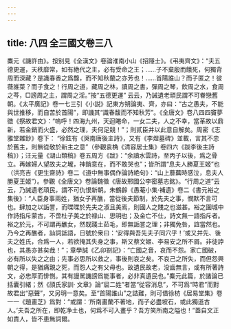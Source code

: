 ```yaml
---
---
---
```

title: 八四 全三國文卷三八
---




麋元《譏許由》。按别見《全漢文》卷論淮南小山《招隱士》。《弔夷齊文》：“夫五德更運，天秩靡常，如有絶代之主，必有受命之王；……子不棄殷而餓死，何獨背周而深藏？是識春香之爲馥，而不知秋蘭之亦芳也！……首陽誰山？而子匿之！彼薇誰菜？而子食之！行周之道，藏周之林，讀周之書，彈周之琴，飲周之水，食周之芩，□謗周之主，謂周之淫。”按“五德更運” 云云，乃誡遺老頑民謂不可眷戀舊朝。《太平廣記》卷一七三引《小説》記東方朔論夷、齊，亦曰：“古之愚夫，不能與世推移，而自苦於首陽”，即譏其“識春馥而不知秋芳”。《全唐文》卷八四四竇夢徵《祭故君文》：“嗚呼！四海九州，天迴睠命，一女二夫，人之不幸，當革故以鼎新，若金銷而火盛，必然之理，夫何足競！”；則贰臣并以此意自解矣。周密《志雅堂雜鈔》卷下： “徐鉉有《哭南唐後主詩》，又有《李煜墓碑》並載，言其不忠於舊主，則無從敬於新主之意”（參觀袁桷《清容居士集》卷四六《跋李後主詩稿》）；汪元量《湖山類稿》卷五周方《跋》：“余讀水雲詩，至丙子以後，爲之骨立。再嫁婦人望故夫之壠，神銷意在，而不敢哭也”；皆所謂“息夫人勝夏王姬”也（洪亮吉《更生齋詩》卷二《道中無事偶作論詩絶句》：“山上蘼蕪時感泣，息夫人勝夏王姬”）。參觀《全唐文》卷論魏徵《唐故邢國公李密墓志銘》。“行周之道”云云，乃誡遺老頑民，謂不可仇恨新朝。朱鶴齡《愚菴小集·補遺》卷二《書元裕之集後》：“人臣身事兩姓，猶女子再醮，當從後夫節制，於先夫之事，憫默不言可也。肆加之以詬詈，而喋喋於先夫之淑且美焉，則國人之賤之也滋甚。裕之圍城中作詩指斥蒙古，不啻杜子美之於禄山、思明也；及金亡不仕，詩文無一語指斥者。裕之於元，不可謂再醮女，然既踐土茹毛，即無詬詈之理；非獨免咎，誼當然也。乃今之再醮者，訕詞詆語，日號於衆曰：‘安得與吾先夫子同穴乎！’或又并先、後夫之姓氏，合爲一人，若欲掩其失身之事，斯又蔡文姬、李易安之所不屑。非徒誖也，其愚亦甚矣哉！”；章學誠《乙卯劄記》：“亡國之音，哀而不怨。家亡國破，必有所以失之之由；先事必思所以救之，事後則哀之矣。不哀己之所失，而但怨興朝之得，是猶痛親之死，而怨人之有父母也。故遺民故老，没齒無言，或有所著詩文，必忠厚而悱惻。其有謾駡譏謗爲能事者，必非真遺民也。”麋元此篇，於諸論已括囊引緒；然《顔氏家訓· 文章》論“屈二姓”者當“從容消息”，不可爲“時君”而對故君出“惡聲”，又另明一意矣。至“首陽誰山”之詰難，則可借徐枋《居易堂集》卷一一《題畫芝》爲對：“或謂：‘所南畫蘭不著地，而子必盡坡石，或此獨遜古人。’夫吾之所在，即乾净土也，何爲不可入畫乎？吾方笑所南之隘也！”蓋自文正如責人，皆不患無詞爾。